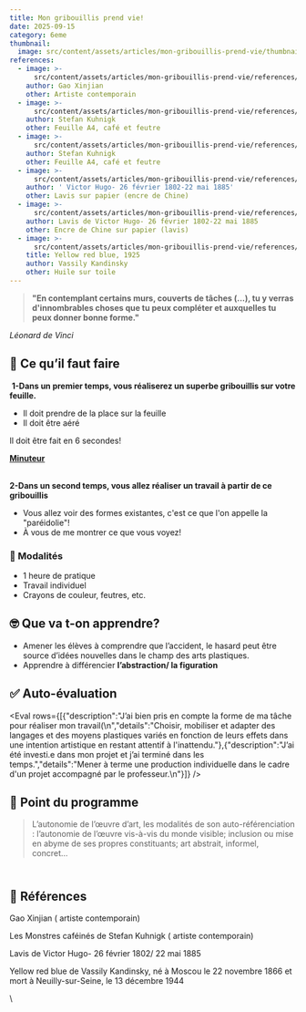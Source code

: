 ```yaml
---
title: Mon gribouillis prend vie!
date: 2025-09-15
category: 6eme
thumbnail:
  image: src/content/assets/articles/mon-gribouillis-prend-vie/thumbnail/image.jpg
references:
  - image: >-
      src/content/assets/articles/mon-gribouillis-prend-vie/references/0/image.jpg
    author: Gao Xinjian
    other: Artiste contemporain
  - image: >-
      src/content/assets/articles/mon-gribouillis-prend-vie/references/1/image.jpg
    author: Stefan Kuhnigk
    other: Feuille A4, café et feutre
  - image: >-
      src/content/assets/articles/mon-gribouillis-prend-vie/references/2/image.jpg
    author: Stefan Kuhnigk
    other: Feuille A4, café et feutre
  - image: >-
      src/content/assets/articles/mon-gribouillis-prend-vie/references/3/image.jpg
    author: ' Victor Hugo- 26 février 1802-22 mai 1885'
    other: Lavis sur papier (encre de Chine)
  - image: >-
      src/content/assets/articles/mon-gribouillis-prend-vie/references/4/image.jpg
    author: Lavis de Victor Hugo- 26 février 1802-22 mai 1885
    other: Encre de Chine sur papier (lavis)
  - image: >-
      src/content/assets/articles/mon-gribouillis-prend-vie/references/5/image.jpg
    title: Yellow red blue, 1925
    author: Vassily Kandinsky
    other: Huile sur toile
---
```

> **"En contemplant certains murs, couverts de tâches (...), tu y verras d'innombrables choses que tu peux compléter et auxquelles tu peux donner bonne forme."**

*Léonard de Vinci*

## **👀 Ce qu’il faut faire**

 **1-Dans un premier temps, vous réaliserez un superbe gribouillis sur votre feuille.**

* Il doit prendre de la place sur la feuille
* Il doit être aéré

Il doit être fait en 6 secondes!

[**Minuteur**](https://classroomscreen.com/app/screen/w/44173b09-fea1-4b36-94ea-aad8046ba886/g/81bd22ca-193d-4d4f-9c59-535e4763dcee/s/6ef033b4-3a3c-47ee-bf22-73ec5bc4b796)

\
**2-Dans un second temps, vous allez réaliser un travail à partir de ce gribouillis**

* Vous allez voir des formes existantes, c'est ce que l'on appelle la "paréidolie"!
* À vous de me montrer ce que vous voyez!

### **🧐 Modalités**

* 1 heure de pratique
* Travail individuel
* Crayons de couleur, feutres, etc.

## **🤓 Que va t-on apprendre?**

* Amener les élèves à comprendre que l’accident, le hasard peut être source d’idées nouvelles dans le champ des arts plastiques.
* Apprendre à différencier **l’abstraction/ la figuration**

## **✅ Auto-évaluation**&#x20;

<Eval rows={[{"description":"J’ai bien pris en compte la forme de ma tâche pour réaliser mon travail(\n","details":"Choisir, mobiliser et adapter des langages et des moyens plastiques variés en fonction de leurs effets dans une intention artistique en restant attentif à l'inattendu."},{"description":"J’ai été investi.e dans mon projet et j’ai terminé dans les temps.","details":"Mener à terme une production individuelle dans le cadre d'un projet accompagné par le professeur.\n"}]} />

## 📖 Point du programme

> L’autonomie de l’œuvre d’art, les modalités de son auto-référenciation : l’autonomie de l’œuvre vis-à-vis du monde visible; inclusion ou mise en abyme de ses propres constituants; art abstrait, informel, concret…

\
👀 **Références**
-----------------

Gao Xinjian ( artiste contemporain)

Les Monstres caféinés de Stefan Kuhnigk ( artiste contemporain)

Lavis de Victor Hugo- 26 février 1802/ 22 mai 1885

Yellow red blue de Vassily Kandinsky, né à Moscou le 22 novembre 1866 et mort à Neuilly-sur-Seine, le 13 décembre 1944

\\
